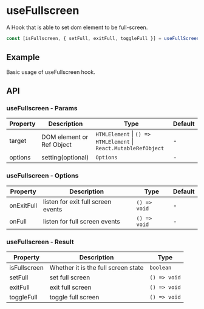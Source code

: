 # useFullscreen

A Hook that is able to set dom element to be full-screen.

```ts
const [isFullscreen, { setFull, exitFull, toggleFull }] = useFullScreen(target, options?:Options);
```

## Example

Basic usage of useFullscreen hook.

<Demo src="../../components/hooks/useFullscreen/demo/Example.tsx" />

## API

### useFullscreen - Params

| Property | Description               | Type                                                             | Default |
| -------- | ------------------------- | ---------------------------------------------------------------- | ------- |
| target   | DOM element or Ref Object | `HTMLElement` \| `() => HTMLElement` \| `React.MutableRefObject` | - |
| options  | setting(optional)         | `Options`                                                        | - |

### useFullscreen - Options

| Property   | Description                        | Type         | Default |
| ---------- | ---------------------------------- | ------------ | ------- |
| onExitFull | listen for exit full screen events | `() => void` | - |
| onFull     | listen for full screen events      | `() => void` | - |

### useFullscreen - Result

| Property     | Description        | Type         |
| ------------ | ------------------ | ------------ |
| isFullscreen | Whether it is the full screen state | `boolean` |
| setFull      | set full screen    | `() => void` |
| exitFull     | exit full screen   | `() => void` |
| toggleFull   | toggle full screen | `() => void` |
